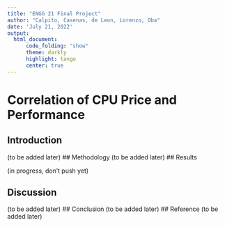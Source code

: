 ```yaml
---
title: "ENGG 21 Final Project"
author: "Calpito, Casenas, de Leon, Lorenzo, Oba"
date: 'July 21, 2022'
output: 
  html_document:
      code_folding: "show"
      theme: darkly
      highlight: tango
      center: true
---
```

# Correlation of CPU Price and Performance
## Introduction
(to be added later)
## Methodology
(to be added later)
## Results

(in progress, don't push yet)

## Discussion
(to be added later)
## Conclusion
(to be added later)
## Reference
(to be added later)